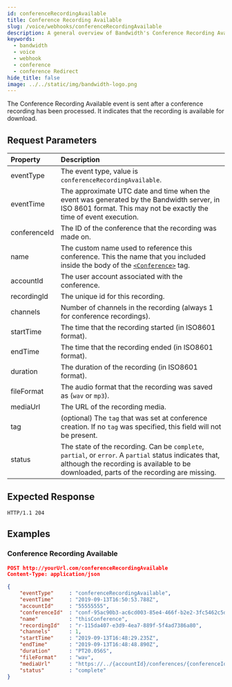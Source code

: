 ```yaml
---
id: conferenceRecordingAvailable
title: Conference Recording Available
slug: /voice/webhooks/conferenceRecordingAvailable
description: A general overview of Bandwidth's Conference Recording Available Webhook
keywords:
  - bandwidth
  - voice
  - webhook
  - conference
  - conference Redirect
hide_title: false
image: ../../static/img/bandwidth-logo.png
---
```



The Conference Recording Available event is sent after a conference recording has been processed. It indicates that the recording is available for download.

## Request Parameters

| Property          | Description |
|:------------------|:------------|
| eventType         | The event type, value is `conferenceRecordingAvailable`. |
| eventTime         | The approximate UTC date and time when the event was generated by the Bandwidth server, in ISO 8601 format. This may not be exactly the time of event execution. |
| conferenceId      | The ID of the conference that the recording was made on. |
| name              | The custom name used to reference this conference. This the name that you included inside the body of the [`<Conference>`](/docs/voice/bxml/conference) tag. |
| accountId         | The user account associated with the conference. |
| recordingId       | The unique id for this recording. |
| channels          | Number of channels in the recording (always 1 for conference recordings). |
| startTime         | The time that the recording started (in ISO8601 format). |
| endTime           | The time that the recording ended (in ISO8601 format). |
| duration          | The duration of the recording (in ISO8601 format). |
| fileFormat        | The audio format that the recording was saved as (`wav` or `mp3`). |
| mediaUrl          | The URL of the recording media. |
| tag               | (optional) The `tag` that was set at conference creation. If no `tag` was specified, this field will not be present. |
| status            | The state of the recording. Can be `complete`, `partial`, or `error`. A `partial` status indicates that, although the recording is available to be downloaded, parts of the recording are missing. |

## Expected Response

```http
HTTP/1.1 204
```

## Examples

### Conference Recording Available

```json
POST http://yourUrl.com/conferenceRecordingAvailable
Content-Type: application/json

{
	"eventType"     : "conferenceRecordingAvailable",
	"eventTime"     : "2019-09-13T16:50:53.788Z",
	"accountId"     : "55555555",
	"conferenceId"  : "conf-95ac90b3-ac6cd003-85e4-466f-b2e2-3fc5462c5d0d",
	"name"          : "thisConference",
	"recordingId"   : "r-115da407-e3d9-4ea7-889f-5f4ad7386a80",
	"channels"      : 1,
	"startTime"     : "2019-09-13T16:48:29.235Z",
	"endTime"       : "2019-09-13T16:48:48.890Z",
	"duration"      : "PT20.056S",
	"fileFormat"    : "wav",
	"mediaUrl"      : "https://../{accountId}/conferences/{conferenceId}/recordings/{recordingId}/media",
	"status"        : "complete"
}
```
